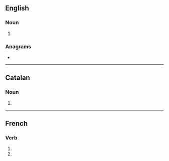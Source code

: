 ==English==

===Noun===
{{head|en|noun form}}

# {{plural of|capon|lang=en}}

===Anagrams===
* {{anagrams|en|a=acnops|Poncas|cospan}}

----

==Catalan==

===Noun===
{{head|ca|noun form}}

# {{plural of|ca|capó}}

----

==French==

===Verb===
{{head|fr|verb form}}

# {{inflection of|caper||1|p|pres|indc|lang=fr}}
# {{inflection of|caper||1|p|impr|lang=fr}}